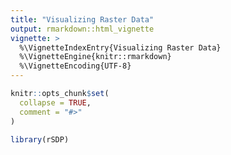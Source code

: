 ```yaml
---
title: "Visualizing Raster Data"
output: rmarkdown::html_vignette
vignette: >
  %\VignetteIndexEntry{Visualizing Raster Data}
  %\VignetteEngine{knitr::rmarkdown}
  %\VignetteEncoding{UTF-8}
---
```


```r
knitr::opts_chunk$set(
  collapse = TRUE,
  comment = "#>"
)
```

```r
library(rSDP)
```
